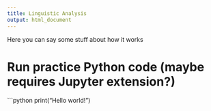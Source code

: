```yaml
---
title: Linguistic Analysis
output: html_document
---
```


Here you can say some stuff about how it works

# Run practice Python code (maybe requires Jupyter extension?)

```python
print("Hello world!")